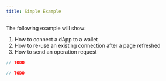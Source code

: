 ```yaml
---
title: Simple Example
---
```



The following example will show:

1. How to connect a dApp to a wallet
2. How to re-use an existing connection after a page refreshed
3. How to send an operation request

<RunnableCode>

<!-- embedme ../../build-examples/example-simple.beacon.ts -->

```ts
// TODO
```

<!-- embedme ../../build-examples/example-simple.taquito.ts -->

```ts
// TODO
```

</RunnableCode>
